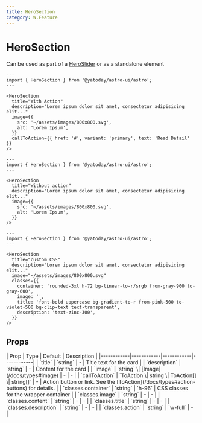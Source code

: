 ```yaml
---
title: HeroSection
category: W.Feature
---
```



# HeroSection

<SourceLink name="HeroSection" />

Can be used as part of a [HeroSlider](/docs/widget-hero-slider) or as a standalone element

<Demo title="">
  <HeroSection
    title="With Action"
    description="Lorem ipsum dolor sit amet, consectetur adipisicing elit..."
    image={{
      src: '~/assets/images/800x800.svg',
      alt: 'Lorem Ipsum',
    }}
    callToAction={{ href: '#', variant: 'primary', text: 'Read Detail' }}
  />
</Demo>

```astro
---
import { HeroSection } from '@yatoday/astro-ui/astro';
---

<HeroSection
  title="With Action"
  description="Lorem ipsum dolor sit amet, consectetur adipisicing elit..."
  image={{
    src: '~/assets/images/800x800.svg',
    alt: 'Lorem Ipsum',
  }}
  callToAction={{ href: '#', variant: 'primary', text: 'Read Detail' }}
/>
```

<Demo title="Without action">
  <HeroSection
    title="Without action"
    description="Lorem ipsum dolor sit amet, consectetur adipisicing elit..."
    image={{
      src: '~/assets/images/800x800.svg',
      alt: 'Lorem Ipsum',
    }}
  />
</Demo>

```astro
---
import { HeroSection } from '@yatoday/astro-ui/astro';
---

<HeroSection
  title="Without action"
  description="Lorem ipsum dolor sit amet, consectetur adipisicing elit..."
  image={{
    src: '~/assets/images/800x800.svg',
    alt: 'Lorem Ipsum',
  }}
/>
```

<Demo title="Custom CSS">
  <HeroSection
    title="custom CSS"
    description="Lorem ipsum dolor sit amet, consectetur adipisicing elit..."
    image="~/assets/images/800x800.svg"
    classes={{
      container: 'rounded-3xl h-72 bg-linear-to-r/srgb from-gray-900 to-gray-600',
      image: '',
      title: 'font-bold uppercase bg-gradient-to-r from-pink-500 to-violet-500 bg-clip-text text-transparent',
      description: 'text-zinc-300',
    }}
  />
</Demo>


```astro
---
import { HeroSection } from '@yatoday/astro-ui/astro';
---

<HeroSection
  title="custom CSS"
  description="Lorem ipsum dolor sit amet, consectetur adipisicing elit..."
  image="~/assets/images/800x800.svg"
  classes={{
    container: 'rounded-3xl h-72 bg-linear-to-r/srgb from-gray-900 to-gray-600',
    image: '',
    title: 'font-bold uppercase bg-gradient-to-r from-pink-500 to-violet-500 bg-clip-text text-transparent',
    description: 'text-zinc-300',
  }}
/>
```

## Props

<div className="overflow-x-auto">
  <div className="min-w-xl">
    | Prop | Type | Default | Description |
    |------------|------------|------------|------------|
    | `title` | `string` | - | Title text for the card |
    | `description` | `string` | - | Content for the card |
    | `image` | `string` \| [Image](/docs/types#image) | - | - |
    | `callToAction` | `ToAction \| string \| ToAction[] \| string[]` | - | Action button or link. See the [ToAction](/docs/types#action-buttons) for details.  |
    | `classes.container` | `string` | `h-96` | CSS classes for the wrapper container |
    | `classes.image` | `string` | - | - |
    | `classes.content` | `string` | - | - |
    | `classes.title` | `string` | - | - |
    | `classes.description` | `string` | - | - |
    | `classes.action` | `string` | `w-full` | - |
  </div>
</div>
